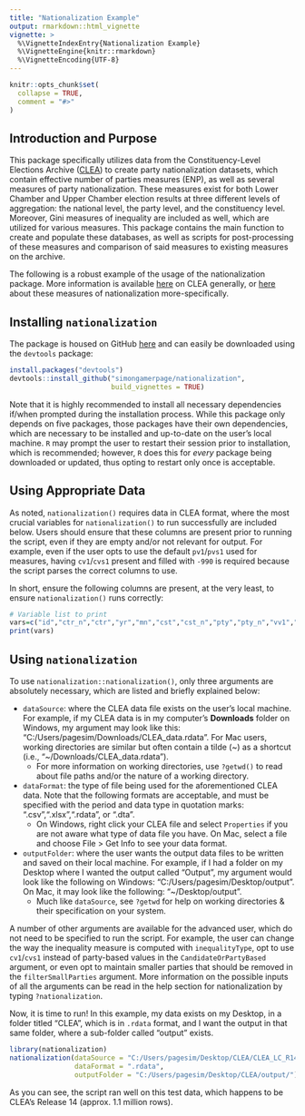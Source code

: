 ---
title: "Nationalization Example"
output: rmarkdown::html_vignette
vignette: >
  %\VignetteIndexEntry{Nationalization Example}
  %\VignetteEngine{knitr::rmarkdown}
  %\VignetteEncoding{UTF-8}
---

```{r, include = FALSE}
knitr::opts_chunk$set(
  collapse = TRUE,
  comment = "#>"
)
```

## Introduction and Purpose

This package specifically utilizes data from the Constituency-Level Elections Archive ([CLEA](http://www.electiondataarchive.org./)) to create party nationalization datasets, which contain effective number of parties measures (ENP), as well as several measures of party nationalization. These measures exist for both Lower Chamber and Upper Chamber election results at three different levels of aggregation: the national level, the party level, and the constituency level. Moreover, Gini measures of inequality are included as well, which are utilized for various measures. This package contains the main function to create and populate these databases, as well as scripts for post-processing of these measures and comparison of said measures to existing measures on the archive.

The following is a robust example of the usage of the nationalization package. More information is available [here](http://www.electiondataarchive.org./) on CLEA generally, or [here](http://www.electiondataarchive.org./party-nationalization-measures.php) about these measures of nationalization more-specifically.

## Installing `nationalization`

The package is housed on GitHub [here](https://github.com/simongamerpage/nationalization) and can easily be downloaded using the `devtools` package:
```{r installing the package, eval = FALSE}
install.packages("devtools")
devtools::install_github("simongamerpage/nationalization",
                         build_vignettes = TRUE)
```

Note that it is highly recommended to install all necessary dependencies if/when prompted during the installation process. While this package only depends on five packages, those packages have their own dependencies, which are necessary to be installed and up-to-date on the user's local machine. `R` may prompt the user to restart their session prior to installation, which is recommended; however, `R` does this for *every* package being downloaded or updated, thus opting to restart only once is acceptable.

## Using Appropriate Data

As noted, `nationalization()` requires data in CLEA format, where the most crucial variables for `nationalization()` to run successfully are included below. Users should ensure that these columns are present prior to running the script, even if they are empty and/or not relevant for output. For example, even if the user opts to use the default `pv1`/`pvs1` used for measures, having `cv1`/`cvs1` present and filled with `-990` is required because the script parses the correct columns to use.

In short, ensure the following columns are present, at the very least, to ensure `nationalization()` runs correctly:
```{r variables, echo = FALSE}
# Variable list to print
vars=c("id","ctr_n","ctr","yr","mn","cst","cst_n","pty","pty_n","vv1","pv1","pvs1","cv1","cvs1","seat")
print(vars)
```

## Using `nationalization`

To use `nationalization::nationalization()`, only three arguments are absolutely necessary, which are listed and briefly explained below:

* `dataSource`: where the CLEA data file exists on the user's local machine. For example, if my CLEA data is in my computer's **Downloads** folder on Windows, my argument may look like this: "C:/Users/pagesim/Downloads/CLEA_data.rdata". For Mac users, working directories are similar but often contain a tilde (~) as a shortcut (i.e.,  "~/Downloads/CLEA_data.rdata").
  + For more information on working directories, use `?getwd()` to read about file paths and/or the nature of a working directory.

* `dataFormat`: the type of file being used for the aforementioned CLEA data. Note that the following formats are acceptable, and must be specified with the period and data type in quotation marks: ".csv",".xlsx",".rdata", or ".dta". 
  + On Windows, right click your CLEA file and select `Properties` if you are not aware what type of data file you have. On Mac, select a file and choose File > Get Info to see your data format.

* `outputFolder`: where the user wants the output data files to be written and saved on their local machine. For example, if I had a folder on my Desktop where I wanted the output called "Output", my argument would look like the following on Windows: "C:/Users/pagesim/Desktop/output". On Mac, it may look like the following: "~/Desktop/output".
  + Much like `dataSource`, see `?getwd` for help on working directories & their specification on your system.

A number of other arguments are available for the advanced user, which do not need to be specified to run the script. For example, the user can change the way the inequality measure is computed with `inequalityType`, opt to use `cv1`/`cvs1` instead of party-based values in the `CandidateOrPartyBased` argument, or even opt to maintain smaller parties that should be removed in the `filterSmallParties` argument. More information on the possible inputs of all the arguments can be read in the help section for nationalization by typing `?nationalization`.


Now, it is time to run! In this example, my data exists on my Desktop, in a folder titled "CLEA", which is in `.rdata` format, and I want the output in that same folder, where a sub-folder called "output" exists.
```{r running nationalization}
library(nationalization)
nationalization(dataSource = "C:/Users/pagesim/Desktop/CLEA/CLEA_LC_R14.rdata",
                dataFormat = ".rdata",
                outputFolder = "C:/Users/pagesim/Desktop/CLEA/output/")
```

As you can see, the script ran well on this test data, which happens to be CLEA's Release 14 (approx. 1.1 million rows).



